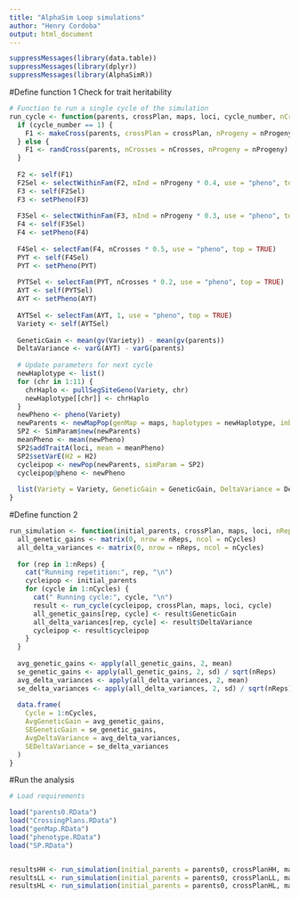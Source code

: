 ---
title: "AlphaSim Loop simulations"
author: "Henry Cordoba"
output: html_document
---

```{r}
suppressMessages(library(data.table))
suppressMessages(library(dplyr))
suppressMessages(library(AlphaSimR))

```

#Define function 1
Check for trait heritability

```{r}

# Function to run a single cycle of the simulation
run_cycle <- function(parents, crossPlan, maps, loci, cycle_number, nCrosses = 20 , nProgeny = 50, H2 = 0.45) {
  if (cycle_number == 1) {
    F1 <- makeCross(parents, crossPlan = crossPlan, nProgeny = nProgeny)
  } else {
    F1 <- randCross(parents, nCrosses = nCrosses, nProgeny = nProgeny)
  }
  
  F2 <- self(F1)
  F2Sel <- selectWithinFam(F2, nInd = nProgeny * 0.4, use = "pheno", top = TRUE)
  F3 <- self(F2Sel)
  F3 <- setPheno(F3)
  
  F3Sel <- selectWithinFam(F3, nInd = nProgeny * 0.3, use = "pheno", top = TRUE)
  F4 <- self(F3Sel)
  F4 <- setPheno(F4)
  
  F4Sel <- selectFam(F4, nCrosses * 0.5, use = "pheno", top = TRUE)
  PYT <- self(F4Sel)
  PYT <- setPheno(PYT)
  
  PYTSel <- selectFam(PYT, nCrosses * 0.2, use = "pheno", top = TRUE)
  AYT <- self(PYTSel)
  AYT <- setPheno(AYT)
  
  AYTSel <- selectFam(AYT, 1, use = "pheno", top = TRUE)
  Variety <- self(AYTSel)
  
  GeneticGain <- mean(gv(Variety)) - mean(gv(parents)) 
  DeltaVariance <- varG(AYT) - varG(parents)
  
  # Update parameters for next cycle
  newHaplotype <- list()
  for (chr in 1:11) {
    chrHaplo <- pullSegSiteGeno(Variety, chr)
    newHaplotype[[chr]] <- chrHaplo
  }
  newPheno <- pheno(Variety)
  newParents <- newMapPop(genMap = maps, haplotypes = newHaplotype, inbred = TRUE, ploidy = 2L)
  SP2 <- SimParam$new(newParents)
  meanPheno <- mean(newPheno)
  SP2$addTraitA(loci, mean = meanPheno)
  SP2$setVarE(H2 = H2)
  cycleipop <- newPop(newParents, simParam = SP2)
  cycleipop@pheno <- newPheno
  
  list(Variety = Variety, GeneticGain = GeneticGain, DeltaVariance = DeltaVariance, cycleipop = cycleipop)
}

```

#Define function 2

```{r}

run_simulation <- function(initial_parents, crossPlan, maps, loci, nReps = 50, nCycles = 10) {
  all_genetic_gains <- matrix(0, nrow = nReps, ncol = nCycles)
  all_delta_variances <- matrix(0, nrow = nReps, ncol = nCycles)
  
  for (rep in 1:nReps) {
    cat("Running repetition:", rep, "\n")
    cycleipop <- initial_parents
    for (cycle in 1:nCycles) {
      cat(" Running cycle:", cycle, "\n")
      result <- run_cycle(cycleipop, crossPlan, maps, loci, cycle)
      all_genetic_gains[rep, cycle] <- result$GeneticGain
      all_delta_variances[rep, cycle] <- result$DeltaVariance
      cycleipop <- result$cycleipop
    }
  }
  
  avg_genetic_gains <- apply(all_genetic_gains, 2, mean)
  se_genetic_gains <- apply(all_genetic_gains, 2, sd) / sqrt(nReps)
  avg_delta_variances <- apply(all_delta_variances, 2, mean)
  se_delta_variances <- apply(all_delta_variances, 2, sd) / sqrt(nReps)
  
  data.frame(
    Cycle = 1:nCycles,
    AvgGeneticGain = avg_genetic_gains,
    SEGeneticGain = se_genetic_gains,
    AvgDeltaVariance = avg_delta_variances,
    SEDeltaVariance = se_delta_variances
  )
}

```

#Run the analysis

```{r}

# Load requirements

load("parents0.RData")
load("CrossingPlans.RData")
load("genMap.RData")
load("phenotype.RData")
load("SP.RData")


resultsHH <- run_simulation(initial_parents = parents0, crossPlanHH, maps, loci = n, nReps = 50, nCycles = 10)
resultsLL <- run_simulation(initial_parents = parents0, crossPlanLL, maps, loci = n, nReps = 50, nCycles = 10)
resultsHL <- run_simulation(initial_parents = parents0, crossPlanHL, maps, loci = n, nReps = 50, nCycles = 10)

```

